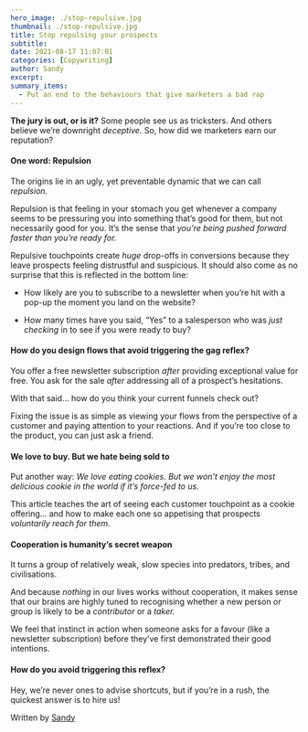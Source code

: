 ```yaml
---
hero_image: ./stop-repulsive.jpg
thumbnail: ./stop-repulsive.jpg
title: Stop repulsing your prospects
subtitle:
date: 2021-08-17 11:07:01
categories: [Copywriting]
author: Sandy
excerpt:
summary_items:
  - Put an end to the behaviours that give marketers a bad rap
---
```


**The jury is out, or is it?** Some people see us as tricksters. And others believe we’re downright _deceptive._ So, how did we marketers earn our reputation?

#### **One word: Repulsion**

The origins lie in an ugly, yet preventable dynamic that we can call _repulsion._

Repulsion is that feeling in your stomach you get whenever a company seems to be pressuring you into something that’s good for them, but not necessarily good for you. It’s the sense that _you’re being pushed forward faster than you’re ready for._

Repulsive touchpoints create _huge_ drop-offs in conversions because they leave prospects feeling distrustful and suspicious. It should also come as no surprise that this is reflected in the bottom line:

- How likely are you to subscribe to a newsletter when you’re hit with a pop-up the moment you land on the website?

- How many times have you said, “Yes” to a salesperson who was _just checking_ in to see if you were ready to buy?

#### **How do you design flows that avoid triggering the gag reflex?**

You offer a free newsletter subscription _after_ providing exceptional value for free. You ask for the sale _after_ addressing all of a prospect’s hesitations.

With that said... how do you think your current funnels check out?

Fixing the issue is as simple as viewing your flows from the perspective of a customer and paying attention to your reactions. And if you’re too close to the product, you can just ask a friend.

#### **We love to buy. But we hate being sold to**

Put another way: _We love eating cookies. But we won’t enjoy the most delicious cookie in the world if it’s force-fed to us._

This article teaches the art of seeing each customer touchpoint as a cookie offering… and how to make each one so appetising that prospects _voluntarily reach for them._

#### **Cooperation is humanity’s secret weapon**

It turns a group of relatively weak, slow species into predators, tribes, and civilisations.

And because _nothing_ in our lives works without cooperation, it makes sense that our brains are highly tuned to recognising whether a new person or group is likely to be a _contributor_ or a _taker._

We feel that instinct in action when someone asks for a favour (like a newsletter subscription) before they’ve first demonstrated their good intentions.

#### **How do you avoid triggering this reflex?**

Hey, we’re never ones to advise shortcuts, but if you’re in a rush, the quickest answer is to hire us!

Written by [Sandy](https://www.linkedin.com/in/sandy-radburnd/)
